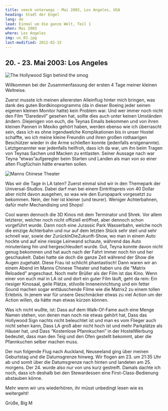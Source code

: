 ```yaml
---
title: veeck unterwegs - Mai 2003, Los Angeles, USA
heading: Stadt der Engel
lang: de
lead: Einmal um die ganze Welt, Teil 1
when: Mai 2003
where: Los Angeles
img: us_03.jpg
last-modified: 2012-02-15
---
```



## 20. - 23. Mai 2003: Los Angeles

![The Hollywood Sign behind the smog](./us_hollywood.jpg)

Willkommen bei der Zusammenfassung der ersten 4 Tage meiner kleinen Weltreise.

Zuerst musste ich meinen allerersten Alleinflug hinter mich bringen, was dank des guten Bordkinoprogramms
(da in dieser Boeing jeder seinen eigenen kleinen Monitor hatte) kein Problem war. Und wer immer noch nicht
den Film “Daredevil” gesehen hat, sollte dies auch unter keinen Umständen ändern. Diejenigen von euch, die
Teynas Emails bekommen und von ihren kleinen Pannen in Mexiko gehört haben, werden ebenso wie ich
überrascht sein, dass ich es ohne irgendwelche Komplikationen bis
in <Link href="http://www.usahostels.com/hollywood/index.html?lang=10">unser Hostel</Link> schaffte,
wo ich meine kleine Freundin und ihren großen rothaarigen Beschützer wieder in die Arme schließen
konnte (jedenfalls erstgenannte). Letztgenannter war jedenfalls heilfroh, dass ich da war, um ihn beim Tragen
von Teynas Sachen und Macken zu entlasten. Seiner Aussage nach war Teyna “etwas”aufgeregter beim Starten und
Landen als man von so einer alten Flugfüchsin hätte erwarten sollen.

![Manns Chinese Theater](./us_theater.jpg)

Was wir die Tage in LA taten? Zuerst einmal sind wir in
den <Link href="https://www.universalstudioshollywood.com/">Themepark der Universal-Studios</Link>. Dabei
darf man bei einem Eintrittspreis von 40 Dollar aber nicht davon ausgehen, so was wie den Europapark
vorgesetzt zu bekommen. Nein, der hier ist kleiner (und teurer). Weniger Achterbahnen, dafür mehr Mechandising
und Shops!

Cool waren dennoch die 3D Kinos mit dem Terminator und Shrek. Vor allem letzterer, welcher noch nicht offiziell
eröffnet, aber dennoch schon vorgeführt wurde. Dann noch eine Jurassic Park Wasserbahn, welche noch die
einzige Achterbahn und nur auf dem letzten Stück sehr steil und sehr schnell war, sowie der ZurückInDieZukunft-Show,
wo man in einem Auto hockte und auf eine riesige Leinwand schaute, während das Auto minutenlang hin und
hergeschleudert wurde. Gut, Teyna konnte davon nicht genug bekommen und hat auch nach der Fahrt immer noch hin
und her geschaukelt. Dabei hatte sie doch die ganze Zeit während der Show die Augen zugehabt. Diese Frau ist schlicht
phantastisch! Dann waren wir an einem Abend
im <Link href="http://www.manntheaters.com/">Manns Chinese Theater</Link> und
haben uns die “Matrix Reloaded” angeschaut. Noch mehr Brüller als der Film ist das Kino. Wenn einer von euch mal in
LA ist und dort ein guter Film läuft, geht da rein: Ein riesiger Kinosaal, geile Plätze, stilvolle Inneneinrichtung
und ein fetter Sound machen sogar enttäuschende Filme wie die Matrix2 zu einem tollen Erlebnis. In jenem war für
unsere Geschmäcker etwas zu viel Action um der Action willen, da hätte man etwas kürzen können.

Was ich nicht wußte, ist: Dass auf dem Walk-Of-Fame auch eine Menge Namen stehen, von denen man noch nie etwas
gehört hat, Dass das Hollywood Sign nachts nicht beleuchtet ist und man es vom Flieger auch nicht sehen kann, Dass LA
groß aber nicht hoch ist und mehr Parkplätze als Häuser hat, und Dass “Kostenlose Pfannkuchen” in der
HostelWerbung bedeutet, dass man den Teig und den Ofen gestellt bekommt, aber die Pfannkuchen selber machen muss.

Der nun folgende Flug nach Auckland, Neuseeland ging über meinen Geburtstag und die Datumsgrenze hinweg.
Wir flogen am 23. um 21:35 Uhr ab und somit über die Datumsgrenze nach hinten und landeten am 25. morgens.
Der 24. wurde also nur von uns kurz gestreift. Damals dachte ich noch, dass ich deshalb bei den Stewardessen
eine First-Class-Bedienung abstauben könne.

Mehr wenn wir uns wiederhören, ihr müsst unbedingt lesen wie es weitergeht!

Grüße, Big M
